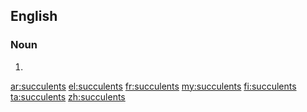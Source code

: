 ==English==

===Noun===
{{head|en|plural}}

# {{plural of|succulent|lang=en}}

[[ar:succulents]]
[[el:succulents]]
[[fr:succulents]]
[[my:succulents]]
[[fi:succulents]]
[[ta:succulents]]
[[zh:succulents]]